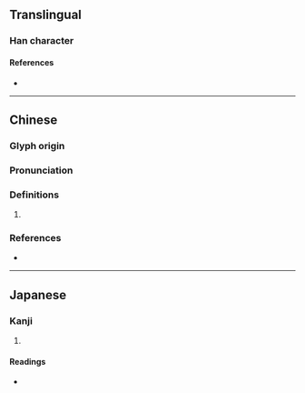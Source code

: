 {{also|捝}}
{{character info/new}}
==Translingual==

===Han character===
{{Han char|rn=64|rad=手|as=07|sn=10|four=58016|canj=QCRU|ids=⿰扌兌}}

====References====
* {{Han ref|kx=0431.190|dkj=12083|dj=0780.260|hdz=31887.070|uh=6329|ud=25385|bh=D1BE|bd=53694}}

----

==Chinese==
{{zh-forms|s=捝}}

===Glyph origin===
{{Han etym}}

===Pronunciation===
{{zh-pron
|m=tuō,shuì
|c=seoi3,tyut3
|mn=òe/thoah
|mc=y
|oc=y
|cat=
}}
{{zh-attn-split}}

===Definitions===
{{zh-hanzi}}

# {{rfdef|zh}}

===References===
* {{R:yue:mfccd}}

----

==Japanese==

===Kanji===
{{ja-kanji|grade=|rs=手07}}

# {{defn|lang=ja|sort=手07}}

====Readings====
* {{ja-readings|on=[[たつ]] (tatsu), [[たち]] (tachi), [[せい]] (sei), [[えい]] (ei)|kun=[[とく]] (toku)}}